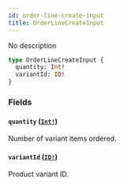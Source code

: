 ```yaml
---
id: order-line-create-input
title: OrderLineCreateInput
---
```


No description

```graphql
type OrderLineCreateInput {
  quantity: Int!
  variantId: ID!
}
```

### Fields

#### `quantity` ([`Int!`](/docs/developer/api-reference/scalars/int))

Number of variant items ordered.

#### `variantId` ([`ID!`](/docs/developer/api-reference/scalars/id))

Product variant ID.
